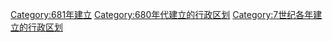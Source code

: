 [[Category:681年建立|Category:681年建立]]
[[Category:680年代建立的行政区划|Category:680年代建立的行政区划]]
[[Category:7世纪各年建立的行政区划|Category:7世纪各年建立的行政区划]]